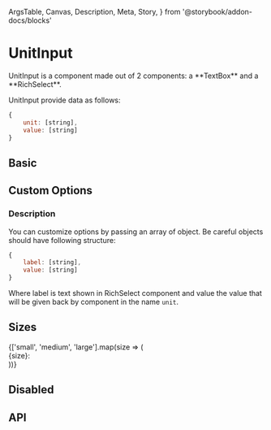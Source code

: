   ArgsTable,
  Canvas,
  Description,
  Meta,
  Story,
} from '@storybook/addon-docs/blocks'

<Meta title="Components/UnitInput" />

# UnitInput

<Description of={UnitInput}>
  UnitInput is a component made out of 2 components: a **TextBox** and a
  **RichSelect**.
</Description>

UnitInput provide data as follows:

```js
{
    unit: [string],
    value: [string]
}
```

## Basic

<Canvas isColumn>
  <Story name="Basic" height="225px">
    <UnitInput name="test" />
  </Story>
</Canvas>

## Custom Options

### Description

You can customize options by passing an array of object. Be careful objects should have following structure:

```js
{
    label: [string],
    value: [string]
}
```

Where label is text shown in RichSelect component and value the value that will be given back by component in the name `unit`.

<Canvas isColumn>
  <Story name="Custom Options" height="225px">
    <UnitInput
      name="custom-options"
      options={[
        {
          label: 'KB',
          value: 'kb',
        },
        {
          label: 'MB',
          value: 'mb',
        },
        {
          label: 'GB',
          value: 'gb',
        },
      ]}
      defaultOption={{
        label: 'GB',
        value: 'gb',
      }}
      defaultValue={100}
    />
  </Story>
</Canvas>

## Sizes

<Canvas isColumn>
  <Story name="Sizes" height="400px">
    {['small', 'medium', 'large'].map(size => (
      <div style={{ marginTop: '8px' }}>
        {size}:
        <UnitInput name="basic-time" size={size} />
      </div>
    ))}
  </Story>
</Canvas>

## Disabled

<Canvas isColumn>
  <Story name="Disabled">
    <UnitInput name="basic-time" disabled />
  </Story>
</Canvas>

## API

<ArgsTable of={UnitInput} />
